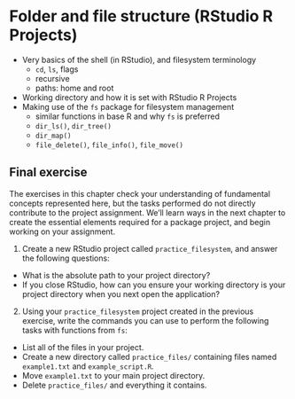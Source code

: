 # Folder and file structure (RStudio R Projects)

- Very basics of the shell (in RStudio),
and filesystem terminology
  - `cd`, `ls`, flags
  - recursive
  - paths: home and root
- Working directory and how it is set with RStudio R Projects
- Making use of the `fs` package for filesystem management
  - similar functions in base R and why `fs` is preferred
  - `dir_ls()`, `dir_tree()`
  - `dir_map()`
  - `file_delete()`, `file_info()`, `file_move()`

## Final exercise {#02-final-exercise}

The exercises in this chapter check your understanding of fundamental concepts represented here,
but the tasks performed do not directly contribute to the project assignment.
We'll learn ways in the next chapter to create the essential elements required for a package project,
and begin working on your assignment.

1. Create a new RStudio project called `practice_filesystem`,
and answer the following questions:
  - What is the absolute path to your project directory?
  - If you close RStudio, how can you ensure your working directory is your project directory when you next open the application?

2. Using your `practice_filesystem` project created in the previous exercise,
write the commands you can use to perform the following tasks with functions from `fs`:
  - List all of the files in your project.
  - Create a new directory called `practice_files/` containing files named `example1.txt` and `example_script.R`.
  - Move `example1.txt` to your main project directory.
  - Delete `practice_files/` and everything it contains.
